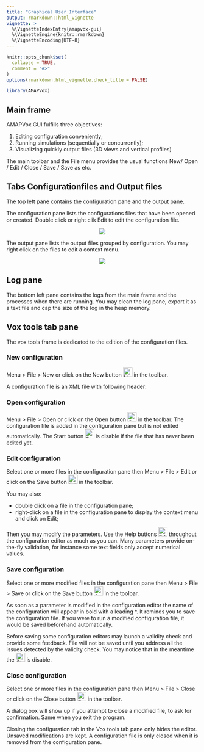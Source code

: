 ```yaml
---
title: "Graphical User Interface"
output: rmarkdown::html_vignette
vignette: >
  %\VignetteIndexEntry{amapvox-gui}
  %\VignetteEngine{knitr::rmarkdown}
  %\VignetteEncoding{UTF-8}
---
```


```r
knitr::opts_chunk$set(
  collapse = TRUE,
  comment = "#>"
)
options(rmarkdown.html_vignette.check_title = FALSE)
```

```r
library(AMAPVox)
```

## Main frame

AMAPVox GUI fulfills three objectives:

1. Editing configuration conveniently;
2. Running simulations (sequentially or concurrently);
3. Visualizing quickly output files (3D views and vertical profiles)

The main toolbar and the File menu provides the usual functions New/ Open / 
Edit / Close / Save / Save as etc.

## Tabs Configurationfiles and Output files

The top left pane contains the configuration pane and the output pane.

The configuration pane lists the configurations files that have
been opened or created. Double click or right clik Edit to edit the
configuration file.

<center>![](rsc/tab_config-files.png)</center>

The output pane lists the output files grouped by configuration. You may right
click on the files to edit a context menu.

<center>![](rsc/tab_output-files.png)</center>

## Log pane

The bottom left pane contains the logs from the main frame and the processes
when there are running. You may clean the log pane, export it as a text file
and cap the size of the log in the heap memory.

## Vox tools tab pane

The vox tools frame is dedicated to the edition of the configuration files.

### New configuration

Menu > File > New or click on the New button ![New button](rsc/menu-new.png){width=24px}
in the toolbar.

A configuration file is an XML file with following header:
<?xml version="1.0" encoding="UTF-8"?>
<configuration creation-date="Thu Sep 23 16:14:41 CEST 2021" build-version="1.8.0" update-date="Mon Sep 27 09:59:18 CEST 2021">
<process mode="process-name" >

### Open configuration

Menu > File > Open or click on the Open button ![Open button](rsc/menu-open.png){width=24px}
in the toolbar.
The configuration file is added in the configuration pane but is not edited 
automatically. The Start button ![Start button](rsc/start.png){width=24px} is
disable if the file that has never been edited yet.

### Edit configuration

Select one or more files in the configuration pane then
Menu > File > Edit or click on the Save button ![Edit button](rsc/menu-edit.png){width=24px}
in the toolbar.

You may also:

- double click on a file in the configuration pane;
- right-click on a file in the configuration pane to display the context
menu and click on Edit;

Then you may modify the parameters. Use the Help
buttons ![Edit button](rsc/help.png){width=24px} throughout the configuration editor
as much as you can. Many parameters provide on-the-fly validation, for instance
some text fields only accept numerical values.

### Save configuration

Select one or more modified files in the configuration pane then
Menu > File > Save or click on the Save button ![Save button](rsc/save.png){width=24px}
in the toolbar.

As soon as a parameter is modified in the configuration editor the name of the
configuration will appear in bold with a leading *. It reminds you to save the
configuration file. If you were to run a modified configuration file, it would
be saved beforehand automatically.

Before saving some configuration editors may launch a validity check and
provide some feedback. File will not be saved until you address all the issues 
detected by the validity check. You may notice that in the meantime
the ![Start button](rsc/start.png){width=24px} is disable.

### Close configuration

Select one or more files in the configuration pane then
Menu > File > Close or click on the Close button ![Save button](rsc/menu-close.png){width=24px}
in the toolbar.

A dialog box will show up if you attempt to close a modified file, to ask for
confirmation. Same when you exit the program.

Closing the configuration tab in the Vox tools tab pane only hides the editor.
Unsaved modifications are kept. A configuration file is only closed when it is
removed from the configuration pane.


